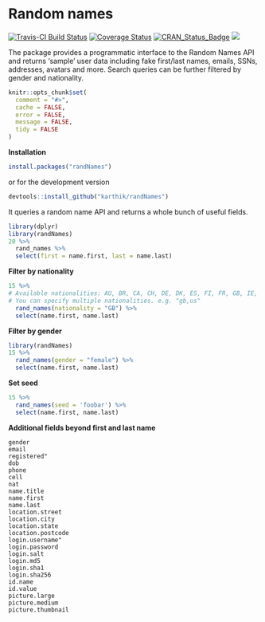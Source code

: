 
# Random names

[![Travis-CI Build Status](https://travis-ci.org/karthik/randNames.png?branch=master)](https://travis-ci.org/karthik/randNames)   [![Coverage Status](https://coveralls.io/repos/karthik/randNames/badge.svg)](https://coveralls.io/r/karthik/randNames)   [![CRAN_Status_Badge](http://www.r-pkg.org/badges/version/randNames)](https://cran.r-project.org/package=randNames)  [![](http://cranlogs.r-pkg.org/badges/randNames)](http://cran.rstudio.com/web/packages/randNames/index.html)

The package provides a programmatic interface to the Random Names API and returns 'sample' user data including fake first/last names, emails, SSNs, addresses, avatars and more. Search queries can be further filtered by gender and nationality.

```r
knitr::opts_chunk$set(
  comment = "#>",
  cache = FALSE,
  error = FALSE,
  message = FALSE,
  tidy = FALSE 
)
```

**Installation**

```r
install.packages("randNames")
````

or for the development version  
```r
devtools::install_github("karthik/randNames")
```

It queries a random name API and returns a whole bunch of useful fields. 

```r
library(dplyr)
library(randNames)
20 %>%
  rand_names %>%
  select(first = name.first, last = name.last)
```

__Filter by nationality__

```r
15 %>% 
# Available nationalities: AU, BR, CA, CH, DE, DK, ES, FI, FR, GB, IE, IR, NL, NZ, TR, US
# You can specify multiple nationalities. e.g. "gb,us"
  rand_names(nationality = "GB") %>%  
  select(name.first, name.last)
```

__Filter by gender__

```r
library(randNames)
15 %>% 
  rand_names(gender = "female") %>% 
  select(name.first, name.last)
```


__Set seed__

```r
15 %>% 
  rand_names(seed = 'foobar') %>% 
  select(name.first, name.last)
```

__Additional fields beyond first and last name__


```
gender  
email  
registered"        
dob  
phone  
cell  
nat  
name.title  
name.first       
name.last  
location.street  
location.city  
location.state  
location.postcode  
login.username"    
login.password  
login.salt  
login.md5  
login.sha1  
login.sha256  
id.name  
id.value  
picture.large  
picture.medium     
picture.thumbnail 
```
